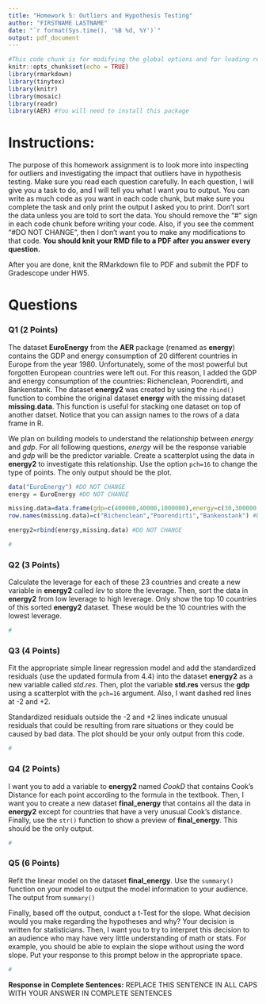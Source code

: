 ```yaml
---
title: "Homework 5: Outliers and Hypothesis Testing"
author: "FIRSTNAME LASTNAME"
date: "`r format(Sys.time(), '%B %d, %Y')`"
output: pdf_document
---
```


```r
#This code chunk is for modifying the global options and for loading required R packages
knitr::opts_chunk$set(echo = TRUE)
library(rmarkdown)
library(tinytex)
library(knitr)
library(mosaic)
library(readr)
library(AER) #You will need to install this package
```

# Instructions:

The purpose of this homework assignment is to look more into inspecting for outliers and investigating the impact that outliers have in hypothesis testing. Make sure you read each question carefully. In each question, I will give you a task to do, and I will tell you what I want you to output. You can write as much code as you want in each code chunk, but make sure you complete the task and only print the output I asked you to print. Don't sort the data unless you are told to sort the data. You should remove the "#" sign in each code chunk before writing your code. Also, if you see the comment "#DO NOT CHANGE", then I don't want you to make any modifications to that code. **You should knit your RMD file to a PDF after you answer every question.**

After you are done, knit the RMarkdown file to PDF and submit the PDF to Gradescope under HW5.

# Questions

### Q1 (2 Points)

The dataset **EuroEnergy** from the **AER** package (renamed as **energy**) contains the GDP and energy consumption of 20 different countries in Europe from the year 1980. Unfortunately, some of the most powerful but forgotten European countries were left out. For this reason, I added the GDP and energy consumption of the countries: Richenclean, Poorendirti, and Bankenstank. The dataset **energy2** was created by using the `rbind()` function to combine the original dataset **energy** with the missing dataset **missing.data**. This function is useful for stacking one dataset on top of another datset. Notice that you can assign names to the rows of a data frame in R.

We plan on building models to understand the relationship between *energy* and *gdp*. For all following questions, *energy* will be the response variable and *gdp* will be the predictor variable. Create a scatterplot using the data in **energy2** to investigate this relationship. Use the option `pch=16` to change the type of points. The only output should be the plot.


```r
data("EuroEnergy") #DO NOT CHANGE
energy = EuroEnergy #DO NOT CHANGE

missing.data=data.frame(gdp=c(400000,40000,1000000),energy=c(30,300000,800000)) #DO NOT CHANGE
row.names(missing.data)=c("Richenclean","Poorendirti","Bankenstank") #DO NOT CHANGE

energy2=rbind(energy,missing.data) #DO NOT CHANGE

#
```


### Q2 (3 Points)

Calculate the leverage for each of these 23 countries and create a new variable in **energy2** called *lev* to store the leverage. Then, sort the data in **energy2** from low leverage to high leverage. Only show the top 10 countries of this sorted **energy2** dataset. These would be the 10 countries with the lowest leverage.

```r
#
```


### Q3 (4 Points)

Fit the appropriate simple linear regression model and add the standardized residuals (use the updated formula from 4.4) into the dataset **energy2** as a new variable called *std.res*. Then, plot the variable **std.res** versus the **gdp** using a scatterplot with the `pch=16` argument. Also, I want dashed red lines at -2 and +2. 

Standardized residuals outside the -2 and +2 lines indicate unusual residuals that could be resulting from rare situations or they could be caused by bad data. The plot should be your only output from this code.

```r
#
```


### Q4 (2 Points)

I want you to add a variable to **energy2** named *CookD* that contains Cook's Distance for each point according to the formula in the textbook. Then, I want you to create a new dataset **final_energy** that contains all the data in **energy2** except for countries that have a very unusual Cook's distance. Finally, use the `str()` function to show a preview of **final_energy**. This should be the only output.

```r
#
```


### Q5 (6 Points)

Refit the linear model on the dataset **final_energy**. Use the `summary()` function on your model to output the model information to your audience. The output from `summary()`

Finally, based off the output, conduct a t-Test for the slope. What decision would you make regarding the hypotheses and why? Your decision is written for statisticians. Then, I want you to try to interpret this decision to an audience who may have very little understanding of math or stats. For example, you should be able to explain the slope without using the word slope. Put your response to this prompt below in the appropriate space.

```r
#
```

**Response in Complete Sentences:** REPLACE THIS SENTENCE IN ALL CAPS WITH YOUR ANSWER IN COMPLETE SENTENCES





















